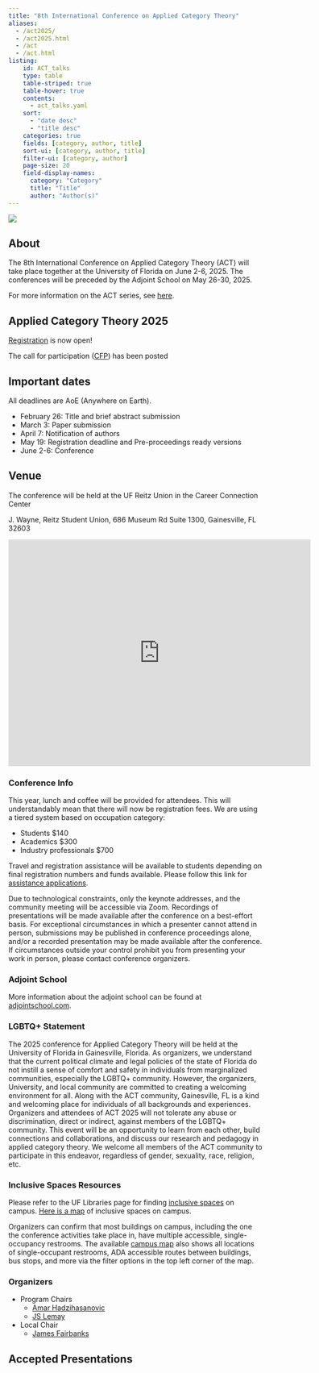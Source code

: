 ```yaml
---
title: "8th International Conference on Applied Category Theory"
aliases: 
  - /act2025/
  - /act2025.html
  - /act
  - /act.html
listing:
    id: ACT_talks
    type: table
    table-striped: true
    table-hover: true
    contents:
      - act_talks.yaml
    sort: 
      - "date desc"
      - "title desc"
    categories: true
    fields: [category, author, title]
    sort-ui: [category, author, title]
    filter-ui: [category, author]
    page-size: 20
    field-display-names: 
      category: "Category"
      title: "Title"
      author: "Author(s)"
---
```



![](../UF_Skyline.webp)

## About

The 8th International Conference on Applied Category Theory (ACT) will take place together at the University of Florida on June 2-6, 2025. The conferences will be preceded by the Adjoint School on May 26-30, 2025.

For more information on the ACT series, see [here](https://www.appliedcategorytheory.org/).

:::{.callout-important}
## Applied Category Theory 2025

[Registration](https://web.cvent.com/event/90221e5e-4fc5-4827-a025-cb57c5f22ba0/regProcessStep1) is now open!

The call for participation ([CFP](act2025cfp.md)) has been posted
:::

## Important dates

All deadlines are AoE (Anywhere on Earth).

* February 26: Title and brief abstract submission  
* March 3: Paper submission  
* April 7: Notification of authors  
* May 19: Registration deadline and Pre-proceedings ready versions  
* June 2-6: Conference

## Venue

The conference will be held at the UF Reitz Union in the Career Connection Center

J. Wayne, Reitz Student Union, 686 Museum Rd Suite 1300, Gainesville, FL 32603

<iframe src="https://www.google.com/maps/embed?pb=!1m18!1m12!1m3!1d866.8848903773908!2d-82.3481885963431!3d29.6461135064736!2m3!1f0!2f0!3f0!3m2!1i1024!2i768!4f13.1!3m3!1m2!1s0x88e8a30044f2d2eb%3A0xa1aad162ca2eec42!2sUF%20Career%20Connections%20Center!5e0!3m2!1sen!2sus!4v1746030199124!5m2!1sen!2sus" width="600" height="450" style="border:0;" allowfullscreen="" loading="lazy" referrerpolicy="no-referrer-when-downgrade"></iframe>

### Conference Info

This year, lunch and coffee will be provided for attendees. This will understandably mean that there will now be registration fees. We are using a tiered system based on occupation category:

- Students \$140
- Academics \$300
- Industry professionals \$700

Travel and registration assistance will be available to students depending on final registration numbers and funds available. Please follow this link for [assistance applications](https://forms.gle/MWDdBqNdFM9EewXv7).

Due to technological constraints, only the keynote addresses, and the community meeting will be accessible via Zoom. Recordings of presentations will be made available after the conference on a best-effort basis. For exceptional circumstances in which a presenter cannot attend in person, submissions may be published in conference proceedings alone, and/or a recorded presentation may be made available after the conference. If circumstances outside your control prohibit you from presenting your work in person, please contact conference organizers.

### Adjoint School

More information about the adjoint school can be found at [adjointschool.com](https://adjointschool.com/2025.html).

### LGBTQ+ Statement

The 2025 conference for Applied Category Theory will be held at the University of
Florida in Gainesville, Florida. As organizers, we understand that the current political climate
and legal policies of the state of Florida do not instill a sense of comfort and safety in individuals
from marginalized communities, especially the LGBTQ+ community. However, the organizers,
University, and local community are committed to creating a welcoming environment for all.
Along with the ACT community, Gainesville, FL is a kind and welcoming place for
individuals of all backgrounds and experiences. Organizers and attendees of ACT 2025 will not
tolerate any abuse or discrimination, direct or indirect, against members of the LGBTQ+
community. This event will be an opportunity to learn from each other, build connections and
collaborations, and discuss our research and pedagogy in applied category theory. We welcome
all members of the ACT community to participate in this endeavor, regardless of gender,
sexuality, race, religion, etc.

### Inclusive Spaces Resources

Please refer to the UF Libraries page for finding [inclusive spaces](https://uflib.ufl.edu/using-the-libraries/inclusive-spaces/) on campus. [Here is a map](https://uflib.ufl.edu/using-the-libraries/inclusive-spaces/#map) of inclusive spaces on campus. 

Organizers can confirm that most buildings on campus, including the one the conference activities take place in, have multiple accessible, single-occupancy restrooms. The available [campus map](https://campusmap.ufl.edu/#/) also shows all locations of single-occupant restrooms, ADA accessible routes between buildings, bus stops, and more via the filter options in the top left corner of the map.

### Organizers

- Program Chairs
  - [Amar Hadzihasanovic](https://ioc.ee/~amar/)
  - [JS Lemay](https://sites.google.com/view/jspl-personal-webpage/)
- Local Chair
  - [James Fairbanks](/members/jamesfairbanks.qmd)

## Accepted Presentations

::: {ACT_talks}
:::

